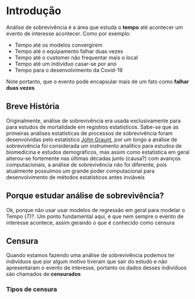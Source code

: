 # Introdução


Análise de sobrevivência é a área que estuda o **tempo** até acontecer um evento de interesse acontecer. Como por exemplo:

* Tempo até os modelos convergirem
* Tempo até o equipamento falhar duas vezes
* Tempo até o customer não frequentar mais o local
* Tempo até um indivíduo casar-se por ano
* Tempo para o desenvolvimento da Covid-19

Note portanto, que o evento pode encapsular mais de um fato como  **falhar duas vezes**

## Breve História

Originalmente, análise de sobrevivência era usada exclusivamente para para estudos de mortalidade em registros estatísticos. Sabe-se que as primeiras análises estatísticas de processos de sobrevivência foram desenvolvidas pelo estatístico [John Graunt](https://en.wikipedia.org/wiki/John_Graunt), por um longo a análise de sobrevivência foi considerada um instrumento analítico para estudos de biomedicina  e estudos demográficos, mas assim como estatística em geral alterou-se fortemente nas últimas décadas junto (causa?) com avanços computacionais, a análise de sobrevivência não foi diferente, pois atualmente possuímos um grande poder computacional para desenvolvimento de métodos estatísticos antes inviáveis

## Porque estudar análise de sobrevivência?
Ok, porque não usar usar modelos de regressão em geral para modelar o Tempo (*T*)?. Um ponto fundamental aqui, é que nem sempre o evento de interesse acontece, assim gerando o que é conhecido como censura

## Censura
Quando estamos fazendo uma análise de sobrevivência podemos ter indivíduos que por algum motivo tiveram que sair do estudo e não apresentaram o evento de interesse, portanto os dados desses indivíduos são chamados de **censurados**

### Tipos de censura
